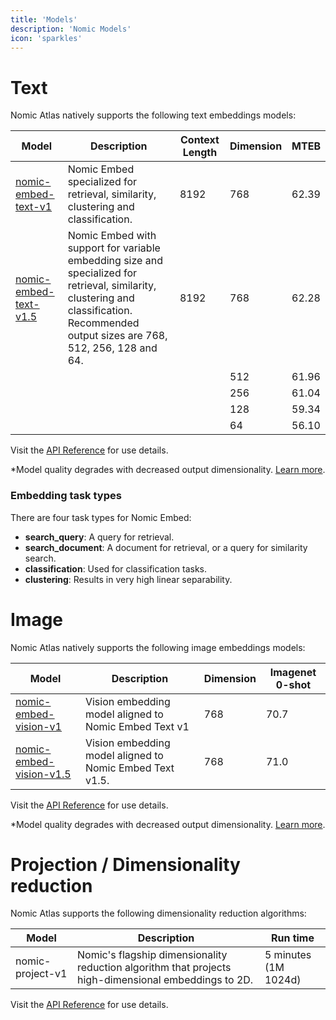 ```yaml
---
title: 'Models'
description: 'Nomic Models'
icon: 'sparkles'
---
```


# Text

Nomic Atlas natively supports the following text embeddings models:

| Model | Description | Context Length | Dimension | MTEB |
| ----- | ----------- | -------------- | --------- | ---- |
| [nomic-embed-text-v1] | Nomic Embed specialized for retrieval, similarity, clustering and classification. | 8192 | 768| 62.39 |
| [nomic-embed-text-v1.5] | Nomic Embed with support for variable embedding size and specialized for retrieval, similarity, clustering and classification. Recommended output sizes are 768, 512, 256, 128 and 64. | 8192 | 768| 62.28 |
| | |  | 512 | 61.96 |
| | |  | 256 | 61.04 |
| | |  | 128 | 59.34 |
| | |  | 64 | 56.10 |

[nomic-embed-text-v1]: https://blog.nomic.ai/posts/nomic-embed-text-v1
[nomic-embed-text-v1.5]: https://blog.nomic.ai/posts/nomic-embed-matryoshka

Visit the [API Reference](/reference/endpoints/nomic-embed-text.mdx) for use details.

*Model quality degrades with decreased output dimensionality. [Learn more](https://blog.nomic.ai/posts/nomic-embed-matryoshka).

### Embedding task types

There are four task types for Nomic Embed:
- **search_query**: A query for retrieval.
- **search_document**: A document for retrieval, or a query for similarity search.
- **classification**: Used for classification tasks.
- **clustering**: Results in very high linear separability.

# Image

Nomic Atlas natively supports the following image embeddings models:

| Model | Description |  Dimension | Imagenet 0-shot |
| ----- | ----------- |  --------- | --------------- |
| [nomic-embed-vision-v1] | Vision embedding model aligned to Nomic Embed Text v1 | 768 | 70.7 |
| [nomic-embed-vision-v1.5] | Vision embedding model aligned to Nomic Embed Text v1.5. | 768 | 71.0

[nomic-embed-vision-v1]: https://blog.nomic.ai/posts/nomic-embed-vision
[nomic-embed-vision-v1.5]: https://blog.nomic.ai/posts/nomic-embed-vision

Visit the [API Reference](/reference/endpoints/nomic-embed-vision.mdx) for use details.

*Model quality degrades with decreased output dimensionality. [Learn more](https://blog.nomic.ai/posts/nomic-embed-matryoshka).

# Projection / Dimensionality reduction

Nomic Atlas supports the following dimensionality reduction algorithms:

| Model | Description | Run time|
| ------- | ----------- | --------  |
| nomic-project-v1 | Nomic's flagship dimensionality reduction algorithm that projects high-dimensional embeddings to 2D. | 5 minutes (1M 1024d) |


Visit the [API Reference](/reference/python-api/overview.mdx) for use details.
